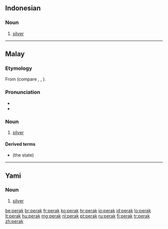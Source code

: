 ==Indonesian==

===Noun===
{{id-noun}}

# [[silver]]

----

==Malay==

===Etymology===
From {{proto|Malayo-Polynesian|lang=ms}} (compare {{etyl|id|-}} {{term|perak|lang=id}}, {{etyl|tl|-}} {{term|pilak|lang=tl}}, {{etyl|tao|-}} {{term|perak|lang=tao}}).

===Pronunciation===
* {{IPA|/peraʔ/|lang=ms}}
* {{rhymes|eraʔ|raʔ|aʔ|lang=ms}}

===Noun===
{{head|ms|noun}}

# [[silver]]

====Derived terms====
* {{l|ms|Perak}} (the state)

----

==Yami==

===Noun===
{{head|tao|noun}}

# [[silver]]

[[be:perak]]
[[br:perak]]
[[fr:perak]]
[[ko:perak]]
[[hr:perak]]
[[io:perak]]
[[id:perak]]
[[lo:perak]]
[[lt:perak]]
[[hu:perak]]
[[mg:perak]]
[[nl:perak]]
[[pt:perak]]
[[ru:perak]]
[[fi:perak]]
[[tr:perak]]
[[zh:perak]]